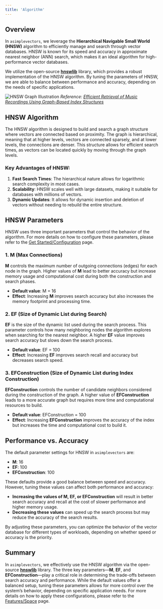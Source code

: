 ```yaml
---
title: 'Algorithm'
---
```


## Overview

In `asimplevectors`, we leverage the **Hierarchical Navigable Small World (HNSW)** algorithm to efficiently manage and search through vector databases. HNSW is known for its speed and accuracy in approximate nearest neighbor (ANN) search, which makes it an ideal algorithm for high-performance vector databases.

We utilize the open-source [**hnswlib**](https://github.com/nmslib/hnswlib) library, which provides a robust implementation of the HNSW algorithm. By tuning the parameters of HNSW, we are able to balance between performance and accuracy, depending on the needs of specific applications.

![HNSW Graph Illustration](/images/Illustration-of-HNSW-graph.png)
*Reference: [Efficient Retrieval of Music Recordings Using Graph-Based Index Structures](https://www.researchgate.net/publication/351644436_Efficient_Retrieval_of_Music_Recordings_Using_Graph-Based_Index_Structures)*

## HNSW Algorithm

The HNSW algorithm is designed to build and search a graph structure where vectors are connected based on proximity. The graph is hierarchical, meaning that at higher levels, vectors are connected sparsely, and at lower levels, the connections are denser. This structure allows for efficient search times, as vectors can be located quickly by moving through the graph levels.

### Key Advantages of HNSW:
1. **Fast Search Times**: The hierarchical nature allows for logarithmic search complexity in most cases.
2. **Scalability**: HNSW scales well with large datasets, making it suitable for databases with millions of vectors.
3. **Dynamic Updates**: It allows for dynamic insertion and deletion of vectors without needing to rebuild the entire structure.

## HNSW Parameters

HNSW uses three important parameters that control the behavior of the algorithm. For more details on how to configure these parameters, please refer to the [Get Started/Configuration](/getstarted/configuration) page.

### 1. M (Max Connections)
**M** controls the maximum number of outgoing connections (edges) for each node in the graph. Higher values of **M** lead to better accuracy but increase memory usage and computational cost during both the construction and search phases.

- **Default value**: M = 16
- **Effect**: Increasing **M** improves search accuracy but also increases the memory footprint and processing time.

### 2. EF (Size of Dynamic List during Search)
**EF** is the size of the dynamic list used during the search process. This parameter controls how many neighboring nodes the algorithm explores when searching for the nearest neighbor. A higher **EF** value improves search accuracy but slows down the search process.

- **Default value**: EF = 100
- **Effect**: Increasing **EF** improves search recall and accuracy but decreases search speed.

### 3. EFConstruction (Size of Dynamic List during Index Construction)
**EFConstruction** controls the number of candidate neighbors considered during the construction of the graph. A higher value of **EFConstruction** leads to a more accurate graph but requires more time and computational resources to build.

- **Default value**: EFConstruction = 100
- **Effect**: Increasing **EFConstruction** improves the accuracy of the index but increases the time and computational cost to build it.

## Performance vs. Accuracy

The default parameter settings for HNSW in `asimplevectors` are:

- **M**: 16
- **EF**: 100
- **EFConstruction**: 100

These defaults provide a good balance between speed and accuracy. However, tuning these values can affect both performance and accuracy:

- **Increasing the values of M, EF, or EFConstruction** will result in better search accuracy and recall at the cost of slower performance and higher memory usage.
- **Decreasing these values** can speed up the search process but may reduce the accuracy of the search results.

By adjusting these parameters, you can optimize the behavior of the vector database for different types of workloads, depending on whether speed or accuracy is the priority.

## Summary

In `asimplevectors`, we effectively use the HNSW algorithm via the open-source [**hnswlib**](https://github.com/nmslib/hnswlib) library. The three key parameters—**M**, **EF**, and **EFConstruction**—play a critical role in determining the trade-offs between search accuracy and performance. While the default values offer a balanced setup, tuning these parameters allows for more control over the system’s behavior, depending on specific application needs.
For more details on how to apply these configurations, please refer to the [Features/Space](/features/space) page.